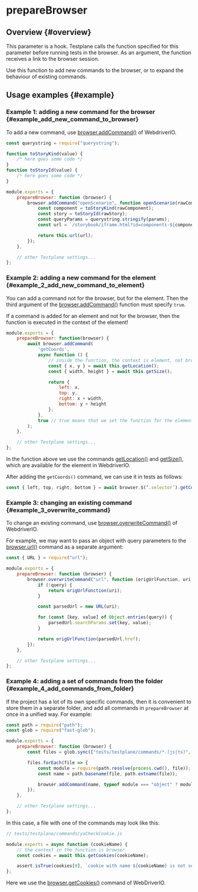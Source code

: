 
# prepareBrowser

## Overview {#overview}

This parameter is a hook. Testplane calls the function specified for this parameter before running tests in the browser. As an argument, the function receives a link to the browser session.

Use this function to add new commands to the browser, or to expand the behaviour of existing commands.

## Usage examples {#example}

### Example 1: adding a new command for the browser {#example_add_new_command_to_browser}

To add a new command, use [browser.addCommand()][add-command] of WebdriverIO.

```javascript
const querystring = require("querystring");

function toStoryKind(value) {
    /* here goes some code */
}
function toStoryId(value) {
    /* here goes some code */
}

module.exports = {
    prepareBrowser: function (browser) {
        browser.addCommand("openScenario", function openScenario(rawComponent, rawStory, params) {
            const component = toStoryKind(rawComponent);
            const story = toStoryId(rawStory);
            const queryParams = querystring.stringify(params);
            const url = `/storybook/iframe.html?id=components-${component}-testplane--${story}&${queryParams}`;

            return this.url(url);
        });
    },

    // other Testplane settings...
};
```

### Example 2: adding a new command for the element {#example_2_add_new_command_to_element}

You can add a command not for the browser, but for the element. Then the third argument of the [browser.addCommand()][add-command] function must specify `true`.

<Admonition type="warning">
    If a command is added for an element and not for the browser, then the function is executed in
    the context of the element!
</Admonition>

```javascript
module.exports = {
    prepareBrowser: function(browser) {
        await browser.addCommand(
            'getCoords',
            async function () {
                // inside the function, the context is element, not browser!
                const { x, y } = await this.getLocation();
                const { width, height } = await this.getSize();

                return {
                    left: x,
                    top: y,
                    right: x + width,
                    bottom: y + height
                };
            },
            true // true means that we set the function for the element, (by default) false – for the browser
        );
    },

    // other Testplane settings...
};
```

In the function above we use the commands [getLocation()][get-location] and [getSize()][get-size], which are available for the element in WebdriverIO.

After adding the `getCoords()` command, we can use it in tests as follows:

```javascript
const { left, top, right, bottom } = await browser.$(‘.selector’).getCoords();
```

### Example 3: changing an existing command {#example_3_overwrite_command}

To change an existing command, use [browser.overwriteCommand()][overwrite-command] of WebdriverIO.

For example, we may want to pass an object with query parameters to the [browser.url()][url] command as a separate argument:

```javascript
const { URL } = require("url");

module.exports = {
    prepareBrowser: function (browser) {
        browser.overwriteCommand("url", function (origUrlFunction, uri, query) {
            if (!query) {
                return origUrlFunction(uri);
            }

            const parsedUrl = new URL(uri);

            for (const [key, value] of Object.entries(query)) {
                parsedUrl.searchParams.set(key, value);
            }

            return origUrlFunction(parsedUrl.href);
        });
    },

    // other Testplane settings...
};
```

### Example 4: adding a set of commands from the folder {#example_4_add_commands_from_folder}

If the project has a lot of its own specific commands, then it is convenient to store them in a separate folder, and add all commands in `prepareBrowser` at once in a unified way. For example:

```javascript
const path = require("path");
const glob = require("fast-glob");

module.exports = {
    prepareBrowser: function (browser) {
        const files = glob.sync(["tests/testplane/commands/*.(js|ts)", "!**/*.d.ts"]);

        files.forEach(file => {
            const module = require(path.resolve(process.cwd(), file));
            const name = path.basename(file, path.extname(file));

            browser.addCommand(name, typeof module === "object" ? module[name] : module);
        });
    },

    // other Testplane settings...
};
```

In this case, a file with one of the commands may look like this:

```javascript
// tests/testplane/commands/yaCheckCookie.js

module.exports = async function (cookieName) {
    // the context in the function is browser
    const cookies = await this.getCookies(cookieName);

    assert.isTrue(cookies[0], `cookie with name ${cookieName} is not set`);
};
```

Here we use the [browser.getCookies()][get-cookies] command of WebDriverIO.

[url]: ../commands/browser/url
[add-command]: ../commands/browser/addCommand
[overwrite-command]: ../commands/browser/overwriteCommand
[get-cookies]: ../commands/browser/getCookies
[get-location]: ../commands/element/getLocation
[get-size]: ../commands/element/getSize
